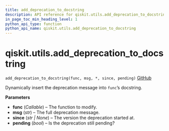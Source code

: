 ```yaml
---
title: add_deprecation_to_docstring
description: API reference for qiskit.utils.add_deprecation_to_docstring
in_page_toc_min_heading_level: 1
python_api_type: function
python_api_name: qiskit.utils.add_deprecation_to_docstring
---
```


<span id="qiskit-utils-add-deprecation-to-docstring" />

# qiskit.utils.add\_deprecation\_to\_docstring

<span id="qiskit.utils.add_deprecation_to_docstring" />

`add_deprecation_to_docstring(func, msg, *, since, pending)` [GitHub](https://github.com/qiskit/qiskit/tree/stable/0.24/qiskit/utils/deprecation.py "view source code")

Dynamically insert the deprecation message into `func`’s docstring.

**Parameters**

*   **func** (*Callable*) – The function to modify.
*   **msg** (*str*) – The full deprecation message.
*   **since** (*str | None*) – The version the deprecation started at.
*   **pending** (*bool*) – Is the deprecation still pending?


